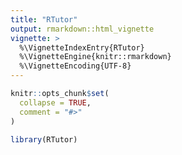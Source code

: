 ```yaml
---
title: "RTutor"
output: rmarkdown::html_vignette
vignette: >
  %\VignetteIndexEntry{RTutor}
  %\VignetteEngine{knitr::rmarkdown}
  %\VignetteEncoding{UTF-8}
---
```


```r
knitr::opts_chunk$set(
  collapse = TRUE,
  comment = "#>"
)
```

```r
library(RTutor)
```
